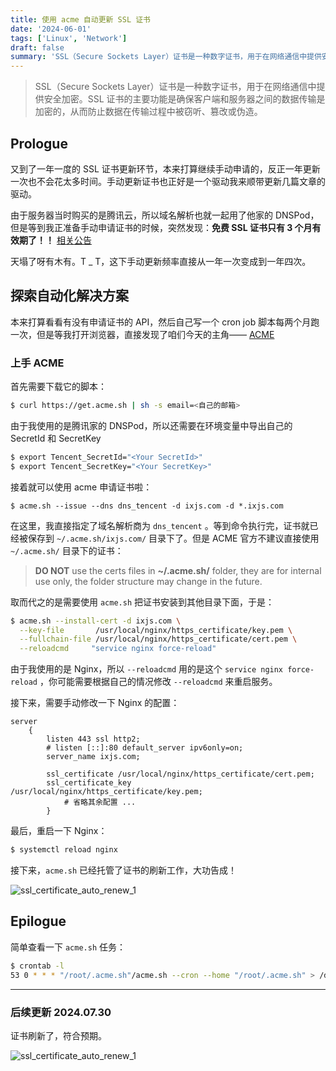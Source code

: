 ```yaml
---
title: 使用 acme 自动更新 SSL 证书
date: '2024-06-01'
tags: ['Linux', 'Network']
draft: false
summary: 'SSL（Secure Sockets Layer）证书是一种数字证书，用于在网络通信中提供安全加密。SSL 证书的主要功能是确保客户端和服务器之间的数据传输是加密的，从而防止数据在传输过程中被窃听、篡改或伪造。'
---
```


> SSL（Secure Sockets Layer）证书是一种数字证书，用于在网络通信中提供安全加密。SSL 证书的主要功能是确保客户端和服务器之间的数据传输是加密的，从而防止数据在传输过程中被窃听、篡改或伪造。

## Prologue

又到了一年一度的 SSL 证书更新环节，本来打算继续手动申请的，反正一年更新一次也不会花太多时间。手动更新证书也正好是一个驱动我来顺带更新几篇文章的驱动。

由于服务器当时购买的是腾讯云，所以域名解析也就一起用了他家的 DNSPod，但是等到我正准备手动申请证书的时候，突然发现：**免费 SSL 证书只有 3 个月有效期了！！** [相关公告](https://cloud.tencent.com/document/product/400/104538)

天塌了呀有木有。T \_ T，这下手动更新频率直接从一年一次变成到一年四次。

## 探索自动化解决方案

本来打算看看有没有申请证书的 API，然后自己写一个 cron job 脚本每两个月跑一次，但是等我打开浏览器，直接发现了咱们今天的主角—— [ACME](https://github.com/acmesh-official/acme.sh)

### 上手 ACME

首先需要下载它的脚本：

```bash
$ curl https://get.acme.sh | sh -s email=<自己的邮箱>
```

由于我使用的是腾讯家的 DNSPod，所以还需要在环境变量中导出自己的 SecretId 和 SecretKey

```bash
$ export Tencent_SecretId="<Your SecretId>"
$ export Tencent_SecretKey="<Your SecretKey>"
```

接着就可以使用 acme 申请证书啦：

```shell
$ acme.sh --issue --dns dns_tencent -d ixjs.com -d *.ixjs.com
```

在这里，我直接指定了域名解析商为 `dns_tencent` 。等到命令执行完，证书就已经被保存到 `~/.acme.sh/ixjs.com/` 目录下了。但是 ACME 官方不建议直接使用 `~/.acme.sh/` 目录下的证书：

> **DO NOT** use the certs files in **~/.acme.sh/** folder, they are for internal use only, the folder structure may change in the future.

取而代之的是需要使用 `acme.sh` 把证书安装到其他目录下面，于是：

```bash
$ acme.sh --install-cert -d ixjs.com \
  --key-file       /usr/local/nginx/https_certificate/key.pem \
  --fullchain-file /usr/local/nginx/https_certificate/cert.pem \
  --reloadcmd     "service nginx force-reload"
```

由于我使用的是 Nginx，所以 `--reloadcmd` 用的是这个 `service nginx force-reload` ，你可能需要根据自己的情况修改 `--reloadcmd` 来重启服务。

接下来，需要手动修改一下 Nginx 的配置：

```nginx
server
    {
        listen 443 ssl http2;
        # listen [::]:80 default_server ipv6only=on;
        server_name ixjs.com;

        ssl_certificate /usr/local/nginx/https_certificate/cert.pem;
        ssl_certificate_key /usr/local/nginx/https_certificate/key.pem;
  			# 省略其余配置 ...
		}
```

最后，重启一下 Nginx：

```bash
$ systemctl reload nginx
```

接下来，`acme.sh` 已经托管了证书的刷新工作，大功告成！

![ssl_certificate_auto_renew_1](https://ixjs.com/wp-content/uploads/2024/07/blog_acme_upgrade_ssl_2.jpg)

## Epilogue

简单查看一下 `acme.sh` 任务：

```bash
$ crontab -l
53 0 * * * "/root/.acme.sh"/acme.sh --cron --home "/root/.acme.sh" > /dev/null
```

---

### 后续更新 2024.07.30

证书刷新了，符合预期。

![ssl_certificate_auto_renew_1](https://ixjs.com/wp-content/uploads/2024/07/blog_acme_upgrade_ssl_1.png)
